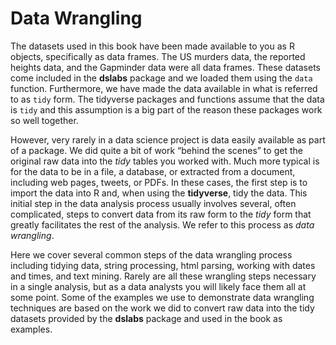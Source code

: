 # Data Wrangling {.unnumbered}

The datasets used in this book have been made available to you as R objects, specifically as data frames. The US murders data, the reported heights data, and the Gapminder data were all data frames. These datasets come included in the **dslabs** package and we loaded them using the `data` function. Furthermore, we have made the data available in what is referred to as `tidy` form. The tidyverse packages and functions assume that the data is `tidy` and this assumption is a big part of the reason these packages work so well together.

However, very rarely in a data science project is data easily available as part of a package. We did quite a bit of work "behind the scenes" to get the original raw data into the *tidy* tables you worked with. Much more typical is for the data to be in a file, a database, or extracted from a document, including web pages, tweets, or PDFs. In these cases, the first step is to import the data into R and, when using the **tidyverse**, tidy the data. This initial step in the data analysis process usually involves several, often complicated, steps to convert data from its raw form to the *tidy* form that greatly facilitates the rest of the analysis. We refer to this process as _data wrangling_.

Here we cover several common steps of the data wrangling process including tidying data, string processing, html parsing, working with dates and times, and text mining. Rarely are all these wrangling steps necessary in a single analysis, but as a data analysts you will likely face them all at some point. Some of the examples we use to demonstrate data wrangling techniques are based on the work we did to convert raw data into the tidy datasets provided by the **dslabs** package and used in the book as examples.
